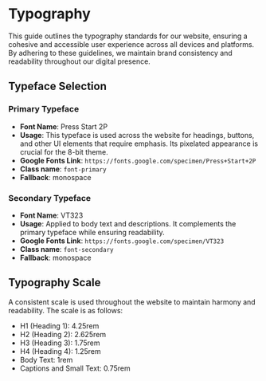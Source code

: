 # Typography

This guide outlines the typography standards for our website, ensuring a cohesive 
and accessible user experience across all devices and platforms. By adhering to 
these guidelines, we maintain brand consistency and readability throughout our 
digital presence.

## Typeface Selection

### Primary Typeface

- **Font Name**: Press Start 2P
- **Usage**: This typeface is used across the website for headings, buttons, 
  and other UI elements that require emphasis. Its pixelated appearance is 
  crucial for the 8-bit theme.
- **Google Fonts Link**: `https://fonts.google.com/specimen/Press+Start+2P`
- **Class name**: `font-primary`
- **Fallback**: monospace

### Secondary Typeface

- **Font Name**: VT323
- **Usage**: Applied to body text and descriptions. It complements the primary 
  typeface while ensuring readability.
- **Google Fonts Link**: `https://fonts.google.com/specimen/VT323`
- **Class name**: `font-secondary`
- **Fallback**: monospace

## Typography Scale
A consistent scale is used throughout the website to maintain harmony and 
readability. The scale is as follows:

- H1 (Heading 1): 4.25rem
- H2 (Heading 2): 2.625rem
- H3 (Heading 3): 1.75rem
- H4 (Heading 4): 1.25rem
- Body Text: 1rem 
- Captions and Small Text: 0.75rem

